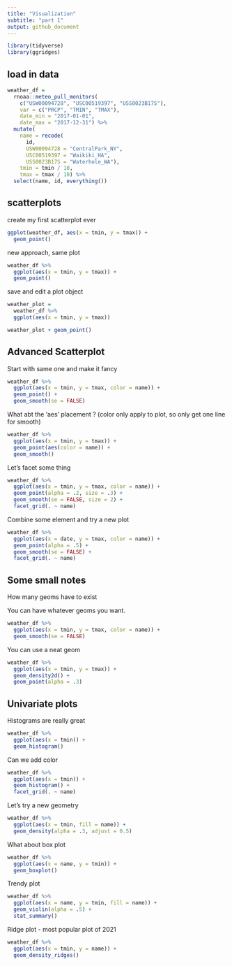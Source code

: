 ```yaml
---
title: "Visualization"
subtitle: "part 1"
output: github_document
---
```


```r
library(tidyverse)
library(ggridges)
```

## load in data 

```r
weather_df = 
  rnoaa::meteo_pull_monitors(
    c("USW00094728", "USC00519397", "USS0023B17S"),
    var = c("PRCP", "TMIN", "TMAX"), 
    date_min = "2017-01-01",
    date_max = "2017-12-31") %>%
  mutate(
    name = recode(
      id, 
      USW00094728 = "CentralPark_NY", 
      USC00519397 = "Waikiki_HA",
      USS0023B17S = "Waterhole_WA"),
    tmin = tmin / 10,
    tmax = tmax / 10) %>%
  select(name, id, everything())

```


## scatterplots

create my first scatterplot ever

```r
ggplot(weather_df, aes(x = tmin, y = tmax)) + 
  geom_point()
```

new approach, same plot 

```r
weather_df %>%
  ggplot(aes(x = tmin, y = tmax)) + 
  geom_point()
```

save and edit a plot object

```r
weather_plot =
  weather_df %>%
  ggplot(aes(x = tmin, y = tmax))

weather_plot + geom_point()
```

## Advanced Scatterplot

Start with same one and make it fancy
```r
weather_df %>%
  ggplot(aes(x = tmin, y = tmax, color = name)) + 
  geom_point() +
  geom_smooth(se = FALSE)
```

What abt the 'aes' placement ? (color only apply to plot, so only get one line for smooth)
```r
weather_df %>%
  ggplot(aes(x = tmin, y = tmax)) + 
  geom_point(aes(color = name)) +
  geom_smooth()
```

Let's facet some thing 

```r
weather_df %>%
  ggplot(aes(x = tmin, y = tmax, color = name)) + 
  geom_point(alpha = .2, size = .3) +
  geom_smooth(se = FALSE, size = 2) +
  facet_grid(. ~ name)
```

Combine some element and try a new plot

```r
weather_df %>%
  ggplot(aes(x = date, y = tmax, color = name)) +
  geom_point(alpha = .5) +
  geom_smooth(se = FALSE) +
  facet_grid(. ~ name)
```

## Some small notes 

How many geoms have to exist

You can have whatever geoms you want.

```r
weather_df %>%
  ggplot(aes(x = tmin, y = tmax, color = name)) +
  geom_smooth(se = FALSE)
```

You can use a neat geom

```r
weather_df %>%
  ggplot(aes(x = tmin, y = tmax)) +
  geom_density2d() +
  geom_point(alpha = .3)
```

## Univariate plots 

Histograms are really great

```r
weather_df %>%
  ggplot(aes(x = tmin)) +
  geom_histogram()
```

Can we add color

```r
weather_df %>%
  ggplot(aes(x = tmin)) +
  geom_histogram() +
  facet_grid(. ~ name)
```

Let's try a new geometry

```r
weather_df %>%
  ggplot(aes(x = tmin, fill = name)) +
  geom_density(alpha = .3, adjust = 0.5) 
```

What about box plot 

```r
weather_df %>%
  ggplot(aes(x = name, y = tmin)) +
  geom_boxplot()
```

Trendy plot

```r
weather_df %>%
  ggplot(aes(x = name, y = tmin, fill = name)) +
  geom_violin(alpha = .5) +
  stat_summary()
```

Ridge plot - most popular plot of 2021

```r
weather_df %>%
  ggplot(aes(x = tmin, y = name)) +
  geom_density_ridges()
```

